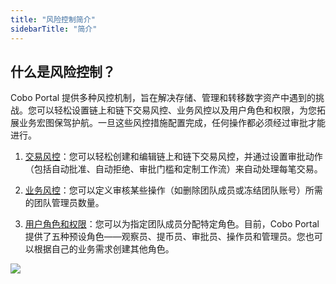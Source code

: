 ```yaml
---
title: "风险控制简介"
sidebarTitle: "简介"
---
```


## 什么是风险控制？

Cobo Portal 提供多种风控机制，旨在解决存储、管理和转移数字资产中遇到的挑战。您可以轻松设置链上和链下交易风控、业务风控以及用户角色和权限，为您拓展业务宏图保驾护航。一旦这些风控措施配置完成，任何操作都必须经过审批才能进行。

1. [交易风控](/cn/portal/risk-controls/tx-policies-overview)：您可以轻松创建和编辑链上和链下交易风控，并通过设置审批动作（包括自动批准、自动拒绝、审批门槛和定制工作流）来自动处理每笔交易。

2. [业务风控](/cn/portal/organization/governance-intro)：您可以定义审核某些操作（如删除团队成员或冻结团队账号）所需的团队管理员数量。

3. [用户角色和权限](/cn/portal/organization/roles-and-permissions)：您可以为指定团队成员分配特定角色。目前，Cobo Portal 提供了五种预设角色——观察员、提币员、审批员、操作员和管理员。您也可以根据自己的业务需求创建其他角色。
<img src="/cn/images/risk-controls/risk_control_cn.svg" className="screenshot_full_screen"/>
